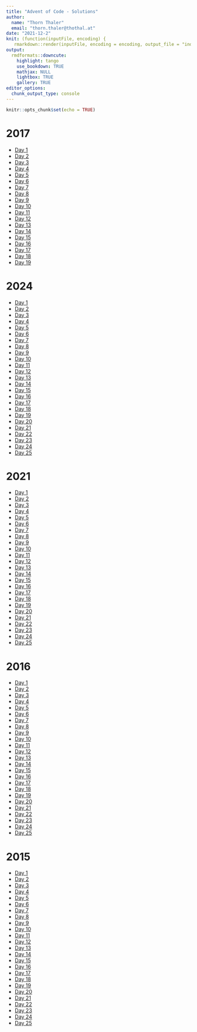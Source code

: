```yaml
---
title: "Advent of Code - Solutions"
author: 
  name: "Thorn Thaler"
  email: "thorn.thaler@thothal.at"
date: "2021-12-2"
knit: (function(inputFile, encoding) {
   rmarkdown::render(inputFile, encoding = encoding, output_file = "index.html", output_dir = here::here("docs")) })
output: 
  rmdformats::downcute:
    highlight: tango
    use_bookdown: TRUE
    mathjax: NULL
    lightbox: TRUE
    gallery: TRUE
editor_options: 
  chunk_output_type: console
---
```


```r
knitr::opts_chunk$set(echo = TRUE)
```

# 2017

* [Day 1](2017_task1.html)
* [Day 2](2017_task2.html)
* [Day 3](2017_task3.html)
* [Day 4](2017_task4.html)
* [Day 5](2017_task5.html)
* [Day 6](2017_task6.html)
* [Day 7](2017_task7.html)
* [Day 8](2017_task8.html)
* [Day 9](2017_task9.html)
* [Day 10](2017_task10.html)
* [Day 11](2017_task11.html)
* [Day 12](2017_task12.html)
* [Day 13](2017_task13.html)
* [Day 14](2017_task14.html)
* [Day 15](2017_task15.html)
* [Day 16](2017_task16.html)
* [Day 17](2017_task17.html)
* [Day 18](2017_task18.html)
* [Day 19](2017_task19.html)

# 2024

* [Day 1](2024_task1.html)
* [Day 2](2024_task2.html)
* [Day 3](2024_task3.html)
* [Day 4](2024_task4.html)
* [Day 5](2024_task5.html)
* [Day 6](2024_task6.html)
* [Day 7](2024_task7.html)
* [Day 8](2024_task8.html)
* [Day 9](2024_task9.html)
* [Day 10](2024_task10.html)
* [Day 11](2024_task11.html)
* [Day 12](2024_task12.html)
* [Day 13](2024_task13.html)
* [Day 14](2024_task14.html)
* [Day 15](2024_task15.html)
* [Day 16](2024_task16.html)
* [Day 17](2024_task17.html)
* [Day 18](2024_task18.html)
* [Day 19](2024_task19.html)
* [Day 20](2024_task20.html)
* [Day 21](2024_task21.html)
* [Day 22](2024_task22.html)
* [Day 23](2024_task23.html)
* [Day 24](2024_task24.html)
* [Day 25](2024_task25.html)

# 2021

* [Day 1](2021_task1.html)
* [Day 2](2021_task2.html)
* [Day 3](2021_task3.html)
* [Day 4](2021_task4.html)
* [Day 5](2021_task5.html)
* [Day 6](2021_task6.html)
* [Day 7](2021_task7.html)
* [Day 8](2021_task8.html)
* [Day 9](2021_task9.html)
* [Day 10](2021_task10.html)
* [Day 11](2021_task11.html)
* [Day 12](2021_task12.html)
* [Day 13](2021_task13.html)
* [Day 14](2021_task14.html)
* [Day 15](2021_task15.html)
* [Day 16](2021_task16.html)
* [Day 17](2021_task17.html)
* [Day 18](2021_task18.html)
* [Day 19](2021_task19.html)
* [Day 20](2021_task20.html)
* [Day 21](2021_task21.html)
* [Day 22](2021_task22.html)
* [Day 23](2021_task23.html)
* [Day 24](2021_task24.html)
* [Day 25](2021_task25.html)

# 2016

* [Day 1](2016_task1.html)
* [Day 2](2016_task2.html)
* [Day 3](2016_task3.html)
* [Day 4](2016_task4.html)
* [Day 5](2016_task5.html)
* [Day 6](2016_task6.html)
* [Day 7](2016_task7.html)
* [Day 8](2016_task8.html)
* [Day 9](2016_task9.html)
* [Day 10](2016_task10.html)
* [Day 11](2016_task11.html)
* [Day 12](2016_task12.html)
* [Day 13](2016_task13.html)
* [Day 14](2016_task14.html)
* [Day 15](2016_task15.html)
* [Day 16](2016_task16.html)
* [Day 17](2016_task17.html)
* [Day 18](2016_task18.html)
* [Day 19](2016_task19.html)
* [Day 20](2016_task20.html)
* [Day 21](2016_task21.html)
* [Day 22](2016_task22.html)
* [Day 23](2016_task23.html)
* [Day 24](2016_task24.html)
* [Day 25](2016_task25.html)

# 2015

* [Day 1](2015_task1.html)
* [Day 2](2015_task2.html)
* [Day 3](2015_task3.html)
* [Day 4](2015_task4.html)
* [Day 5](2015_task5.html)
* [Day 6](2015_task6.html)
* [Day 7](2015_task7.html)
* [Day 8](2015_task8.html)
* [Day 9](2015_task9.html)
* [Day 10](2015_task10.html)
* [Day 11](2015_task11.html)
* [Day 12](2015_task12.html)
* [Day 13](2015_task13.html)
* [Day 14](2015_task14.html)
* [Day 15](2015_task15.html)
* [Day 16](2015_task16.html)
* [Day 17](2015_task17.html)
* [Day 18](2015_task18.html)
* [Day 19](2015_task19.html)
* [Day 20](2015_task20.html)
* [Day 21](2015_task21.html)
* [Day 22](2015_task22.html)
* [Day 23](2015_task23.html)
* [Day 24](2015_task24.html)
* [Day 25](2015_task25.html)

